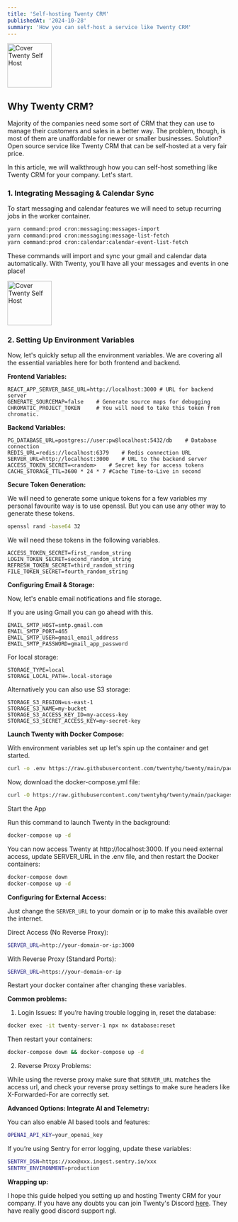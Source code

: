 ```yaml
---
title: 'Self-hosting Twenty CRM'
publishedAt: '2024-10-28'
summary: 'How you can self-host a service like Twenty CRM'
---
```


<img src="https://raw.githubusercontent.com/harshsbhat/images/main/TWENTYCRM.png" alt="Cover Twenty Self Host" height="100" />

## Why Twenty CRM?

Majority of the companies need some sort of CRM that they can use to manage their customers and sales in a better way. The problem, though, is most of them are unaffordable for newer or smaller businesses. Solution? Open source service like Twenty CRM that can be self-hosted at a very fair price.

In this article, we will walkthrough how you can self-host something like Twenty CRM for your company. Let's start.

###  1. Integrating Messaging & Calendar Sync

To start messaging and calendar features we will need to setup recurring jobs in the worker container.

```bash
yarn command:prod cron:messaging:messages-import
yarn command:prod cron:messaging:message-list-fetch
yarn command:prod cron:calendar:calendar-event-list-fetch
```

These commands will import and sync your gmail and calendar data automatically. With Twenty, you’ll have all your messages and events in one place!
 
<img src="https://raw.githubusercontent.com/harshsbhat/images/main/twentycrm-bg.png" alt="Cover Twenty Self Host" height="100" />

### 2. Setting Up Environment Variables

Now, let's quickly setup all the environment variables. We are covering all the essential variables here for both frontend and backend.

**Frontend Variables:**

```plaintext
REACT_APP_SERVER_BASE_URL=http://localhost:3000	# URL for backend server
GENERATE_SOURCEMAP=false	# Generate source maps for debugging
CHROMATIC_PROJECT_TOKEN		# You will need to take this token from chromatic.
```

**Backend Variables:**

```plaintext
PG_DATABASE_URL=postgres://user:pw@localhost:5432/db	# Database connection
REDIS_URL=redis://localhost:6379	# Redis connection URL
SERVER_URL=http://localhost:3000	# URL to the backend server
ACCESS_TOKEN_SECRET=<random>	# Secret key for access tokens
CACHE_STORAGE_TTL=3600 * 24 * 7	#Cache Time-to-Live in second
```

**Secure Token Generation:**

We will need to generate some unique tokens for a few variables my personal favourite way is to use openssl. But you can use any other way to generate these tokens.

```bash
openssl rand -base64 32
```

We will need these tokens in the following variables.

```plaintext
ACCESS_TOKEN_SECRET=first_random_string
LOGIN_TOKEN_SECRET=second_random_string
REFRESH_TOKEN_SECRET=third_random_string
FILE_TOKEN_SECRET=fourth_random_string
```

**Configuring Email & Storage:**

Now, let's enable email notifications and file storage. 

If you are using Gmail you can go ahead with this.

```plaintext
EMAIL_SMTP_HOST=smtp.gmail.com
EMAIL_SMTP_PORT=465
EMAIL_SMTP_USER=gmail_email_address
EMAIL_SMTP_PASSWORD=gmail_app_password
```
For local storage:

```plaintext
STORAGE_TYPE=local
STORAGE_LOCAL_PATH=.local-storage
```

Alternatively you can also use S3 storage:

```plaintext
STORAGE_S3_REGION=us-east-1
STORAGE_S3_NAME=my-bucket
STORAGE_S3_ACCESS_KEY_ID=my-access-key
STORAGE_S3_SECRET_ACCESS_KEY=my-secret-key
```

**Launch Twenty with Docker Compose:**

With environment variables set up let's spin up the container and get started.

```bash
curl -o .env https://raw.githubusercontent.com/twentyhq/twenty/main/packages/twenty-docker/.env.example
```
Now, download the docker-compose.yml file:

```bash
curl -O https://raw.githubusercontent.com/twentyhq/twenty/main/packages/twenty-docker/docker-compose.yml
```

Start the App

Run this command to launch Twenty in the background:

```bash
docker-compose up -d
```

You can now access Twenty at http://localhost:3000. If you need external access, update SERVER_URL in the .env file, and then restart the Docker containers:

```bash
docker-compose down
docker-compose up -d
```

**Configuring for External Access:**

Just change the `SERVER_URL` to your domain or ip to make this available over the internet.

Direct Access (No Reverse Proxy):

```bash
SERVER_URL=http://your-domain-or-ip:3000
```

With Reverse Proxy (Standard Ports):

```bash
SERVER_URL=https://your-domain-or-ip
```

Restart your docker container after changing these variables.

**Common problems:**

1. Login Issues:
If you’re having trouble logging in, reset the database:

```bash
docker exec -it twenty-server-1 npx nx database:reset
```

Then restart your containers:

```bash
docker-compose down && docker-compose up -d
```

2. Reverse Proxy Problems:

While using the reverse proxy make sure that `SERVER_URL` matches the access url, and check your reverse proxy settings to make sure headers like X-Forwarded-For are correctly set.

**Advanced Options: Integrate AI and Telemetry:**

You can also enable AI based tools and features:

```bash
OPENAI_API_KEY=your_openai_key
```

If you’re using Sentry for error logging, update these variables:


```bash
SENTRY_DSN=https://xxx@xxx.ingest.sentry.io/xxx
SENTRY_ENVIRONMENT=production
```


**Wrapping up:**

I hope this guide helped you setting up and hosting Twenty CRM for your company. If you have any doubts you can join Twenty's Discord [here](https://twenty.com/discord). They have really good discord support ngl. 